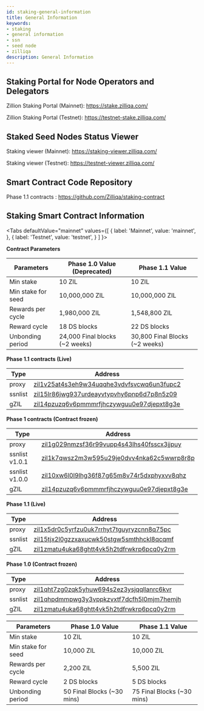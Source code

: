 ```yaml
---
id: staking-general-information
title: General Information
keywords: 
- staking
- general information
- ssn
- seed node
- zilliqa	
description: General Information
---
```


## Staking Portal for Node Operators and Delegators

Zillion Staking Portal (Mainnet): https://stake.zilliqa.com/

Zillion Staking Portal (Testnet): https://testnet-stake.zilliqa.com/

## Staked Seed Nodes Status Viewer

Staking viewer (Mainnet): https://staking-viewer.zilliqa.com/

Staking viewer (Testnet): https://testnet-viewer.zilliqa.com/

## Smart Contract Code Repository

Phase 1.1 contracts : https://github.com/Zilliqa/staking-contract

## Staking Smart Contract Information

<Tabs
  defaultValue="mainnet"
  values={[
    { label: 'Mainnet', value: 'mainnet', },
    { label: 'Testnet', value: 'testnet', }
  ]
}>
<TabItem value="mainnet">

**Contract Parameters**

| Parameters                 | Phase 1.0 Value (Deprecated)     | Phase 1.1 Value                   |
| -------------------------- | -------------------------------- | --------------------------------- |
| Min stake                  | 10 ZIL                           | 10 ZIL                            |
| Min stake for seed         | 10,000,000 ZIL                   | 10,000,000  ZIL                   |
| Rewards per cycle          | 1,980,000 ZIL                    | 1,548,800 ZIL                     |
| Reward cycle               | 18 DS blocks                     | 22 DS blocks                      |
| Unbonding period           | 24,000 Final blocks (~2 weeks)   | 30,800 Final Blocks (~2 weeks)    |

**Phase 1.1 contracts (Live)**

| Type    | Address |
| ------- | ------- |
| proxy   | [zil1v25at4s3eh9w34uqqhe3vdvfsvcwq6un3fupc2](https://devex.zilliqa.com/address/zil1v25at4s3eh9w34uqqhe3vdvfsvcwq6un3fupc2) |
| ssnlist | [zil15lr86jwg937urdeayvtypvhy6pnp6d7p8n5z09](https://devex.zilliqa.com/address/zil15lr86jwg937urdeayvtypvhy6pnp6d7p8n5z09) |
| gZIL    | [zil14pzuzq6v6pmmmrfjhczywguu0e97djepxt8g3e](https://devex.zilliqa.com/address/zil14pzuzq6v6pmmmrfjhczywguu0e97djepxt8g3e) |

**Phase 1 contracts (Contract frozen)**

| Type    | Address |
| ------- | ------- |
| proxy   | [zil1g029nmzsf36r99vupp4s43lhs40fsscx3jjpuy](https://devex.zilliqa.com/address/zil1g029nmzsf36r99vupp4s43lhs40fsscx3jjpuy) |
| ssnlist v1.0.1 | [zil1k7qwsz2m3w595u29je0dvv4nka62c5wwrp8r8p](https://devex.zilliqa.com/address/zil1k7qwsz2m3w595u29je0dvv4nka62c5wwrp8r8p) |
| ssnlist v1.0.0 | [zil10xw6l0l9lhg36f87g65m8v74r5dxphyxvv8qhz](https://devex.zilliqa.com/address/zil10xw6l0l9lhg36f87g65m8v74r5dxphyxvv8qhz) |
| gZIL    | [zil14pzuzq6v6pmmmrfjhczywguu0e97djepxt8g3e](https://devex.zilliqa.com/address/zil14pzuzq6v6pmmmrfjhczywguu0e97djepxt8g3e) |

</TabItem>
<TabItem value="testnet">

**Phase 1.1 (Live)**

| Type    | Address |
| ------- | ------- |
| proxy   | [zil1x5dr0c5yrfzu0uk7rrhyt7tguyryzcnn8q75pc](https://devex.zilliqa.com/address/zil1x5dr0c5yrfzu0uk7rrhyt7tguyryzcnn8q75pc?network=https%3A%2F%2Fdev-api.zilliqa.com) |
| ssnlist | [zil15tjx2l0gzzxaxucwk50stgw5smthhckl8qcqmf](https://devex.zilliqa.com/address/zil15tjx2l0gzzxaxucwk50stgw5smthhckl8qcqmf?network=https%3A%2F%2Fdev-api.zilliqa.com) |
| gZIL    | [zil1zmatu4uka68ghtt4vk5h2tdfrwkrp6pcq0y2rm](https://devex.zilliqa.com/address/zil1zmatu4uka68ghtt4vk5h2tdfrwkrp6pcq0y2rm?network=https%3A%2F%2Fdev-api.zilliqa.com) |

**Phase 1.0 (Contract frozen)**

| Type    | Address |
| ------- | ------- |
| proxy   | [zil1qht7zg0zqk5yhuw694s2ez3ysjqqllanrc6kvr](https://devex.zilliqa.com/address/zil1qht7zg0zqk5yhuw694s2ez3ysjqqllanrc6kvr?network=https%3A%2F%2Fdev-api.zilliqa.com) |
| ssnlist | [zil1qhpdmmpwg3y3vppkzvxtf7dcfh5l0mjm7hemjh](https://devex.zilliqa.com/address/zil1qhpdmmpwg3y3vppkzvxtf7dcfh5l0mjm7hemjh?network=https%3A%2F%2Fdev-api.zilliqa.com) |
| gZIL    | [zil1zmatu4uka68ghtt4vk5h2tdfrwkrp6pcq0y2rm](https://devex.zilliqa.com/address/zil1zmatu4uka68ghtt4vk5h2tdfrwkrp6pcq0y2rm?network=https%3A%2F%2Fdev-api.zilliqa.com) |


| Parameters                 | Phase 1.0 Value              | Phase 1.1 Value              |
| -------------------------- | ---------------------------- | ---------------------------- |
| Min stake                  | 10 ZIL                       | 10 ZIL                       |
| Min stake for seed         | 10,000 ZIL                   | 10,000 ZIL                   |
| Rewards per cycle          | 2,200 ZIL                    | 5,500 ZIL                    |
| Reward cycle               | 2 DS blocks                  | 5 DS blocks                  |
| Unbonding period           | 50 Final Blocks (~30 mins)   | 75 Final Blocks (~30 mins)   |

</TabItem>
</Tabs>
